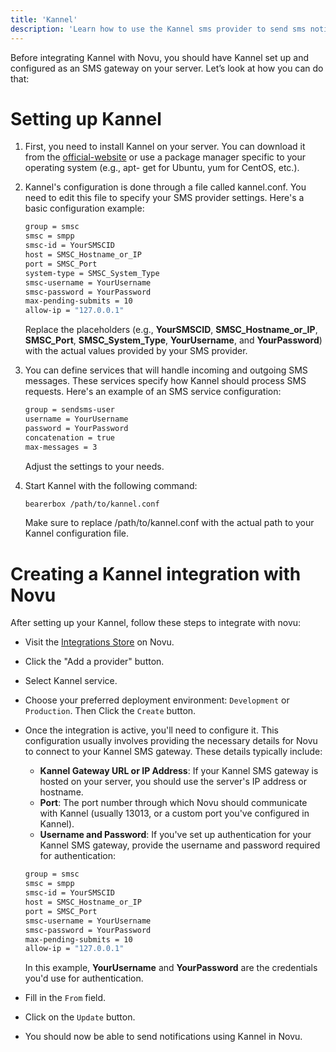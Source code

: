 ```yaml
---
title: 'Kannel'
description: 'Learn how to use the Kannel sms provider to send sms notifications using Novu'
---
```


Before integrating Kannel with Novu, you should have Kannel set up and configured as an SMS gateway on your server. Let’s look at how you can do that:

# Setting up Kannel

1. First, you need to install Kannel on your server. You can download it from the [official-website](https://www.kannel.org/download.shtml) or use a package manager specific to your operating system (e.g., apt- 
   get for Ubuntu, yum for CentOS, etc.).
2. Kannel's configuration is done through a file called kannel.conf. You need to edit this file to specify your SMS provider settings. Here's a basic configuration example:
   
   ```bash
   group = smsc
   smsc = smpp
   smsc-id = YourSMSCID
   host = SMSC_Hostname_or_IP
   port = SMSC_Port
   system-type = SMSC_System_Type
   smsc-username = YourUsername
   smsc-password = YourPassword
   max-pending-submits = 10
   allow-ip = "127.0.0.1"
   ```
   Replace the placeholders (e.g., **YourSMSCID**, **SMSC_Hostname_or_IP**, **SMSC_Port**, **SMSC_System_Type**, **YourUsername**, and **YourPassword**) with the actual values provided by your SMS provider.

3. You can define services that will handle incoming and outgoing SMS messages. These services specify how Kannel should process SMS requests. Here's an example of an SMS service configuration:
   
   ```bash 
   group = sendsms-user
   username = YourUsername
   password = YourPassword
   concatenation = true
   max-messages = 3
   ```
   Adjust the settings to your needs.

4. Start Kannel with the following command:
    
    ```bash
    bearerbox /path/to/kannel.conf
    ```
    Make sure to replace /path/to/kannel.conf with the actual path to your Kannel configuration file.

# Creating a Kannel integration with Novu

  After setting up your Kannel, follow these steps to integrate with novu:

- Visit the [Integrations Store](https://web.novu.co/integrations) on Novu.
- Click the "Add a provider" button.
- Select Kannel service.
- Choose your preferred deployment environment: `Development` or `Production`. Then Click the `Create` button.
- Once the integration is active, you'll need to configure it. This configuration usually involves providing the necessary details for Novu to connect to your Kannel SMS gateway. These details typically include:

  - **Kannel Gateway URL or IP Address**: If your Kannel SMS gateway is hosted on your server, you should use the server's IP address or hostname.
  - **Port**: The port number through which Novu should communicate with Kannel (usually 13013, or a custom port you've configured in Kannel).
  - **Username and Password**: If you've set up authentication for your Kannel SMS gateway, provide the username and password required for authentication:

   ```bash
   group = smsc
   smsc = smpp
   smsc-id = YourSMSCID
   host = SMSC_Hostname_or_IP
   port = SMSC_Port
   smsc-username = YourUsername
   smsc-password = YourPassword
   max-pending-submits = 10
   allow-ip = "127.0.0.1"
   ```
   In this example, **YourUsername** and **YourPassword** are the credentials you'd use for authentication.

- Fill in the `From` field.
- Click on the `Update` button.
- You should now be able to send notifications using Kannel in Novu.






